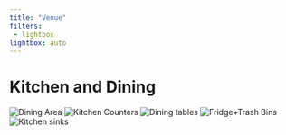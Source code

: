 ```yaml
---
title: "Venue"
filters:
 - lightbox
lightbox: auto
---
```


# Kitchen and Dining

![Dining Area](docs/Dining.jpg) ![Kitchen Counters](docs/Kitchen_counters.jpg) ![Dining tables](docs/Dining_tables.jpg) ![Fridge+Trash Bins](docs/Fridge_bins.jpg) ![Kitchen sinks](docs/Kitchen_sinks.jpg)
